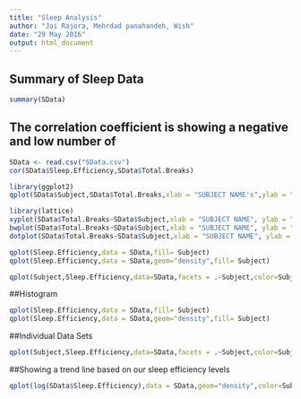 ```yaml
---
title: "Sleep Analysis"
author: "Jai Rajora, Mehrdad panahandeh, Wish"
date: "29 May 2016"
output: html_document
---
```


## Summary of Sleep Data
```r

summary(SData)

```

## The correlation coefficient is showing a negative and low number of
```r
SData <- read.csv("SData.csv")
cor(SData$Sleep.Efficiency,SData$Total.Breaks)

```

```r
library(ggplot2)
qplot(SData$Subject,SData$Total.Breaks,xlab = "SUBJECT NAME's",ylab = "TOTAL NUMBER OF BREAKS")

```

```r
library(lattice)
xyplot(SData$Total.Breaks~SData$Subject,xlab = "SUBJECT NAME", ylab = "TOTAL BREAKS")
bwplot(SData$Total.Breaks~SData$Subject,xlab = "SUBJECT NAME", ylab = "TOTAL BREAKS")
dotplot(SData$Total.Breaks~SData$Subject,xlab = "SUBJECT NAME", ylab = "TOTAL BREAKS",main="NUMBER OF BREAKS TAKEN BY EACH SUBJECT")

```



```r
qplot(Sleep.Efficiency,data = SData,fill= Subject)
qplot(Sleep.Efficiency,data = SData,geom="density",fill= Subject)

```


```r
qplot(Subject,Sleep.Efficiency,data=SData,facets = .~Subject,color=Subject)
```


##Histogram
```r
qplot(Sleep.Efficiency,data = SData,fill= Subject)
qplot(Sleep.Efficiency,data = SData,geom="density",fill= Subject)

```


##Individual Data Sets
```r
qplot(Subject,Sleep.Efficiency,data=SData,facets = .~Subject,color=Subject)

```

##Showing a trend line based on our sleep efficiency levels 
```r


qplot(log(SData$Sleep.Efficiency),data = SData,geom="density",color=Subject)

```




```r

```

